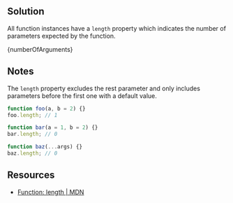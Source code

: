 

## Solution

All function instances have a `length` property which indicates the number of parameters expected by the function.

<MDXCodeBlock>{numberOfArguments}</MDXCodeBlock>

## Notes

The `length` property excludes the rest parameter and only includes parameters before the first one with a default value.

```js
function foo(a, b = 2) {}
foo.length; // 1

function bar(a = 1, b = 2) {}
bar.length; // 0

function baz(...args) {}
baz.length; // 0
```

## Resources

- [Function: length | MDN](https://developer.mozilla.org/en-US/docs/Web/JavaScript/Reference/Global_Objects/Function/length)
